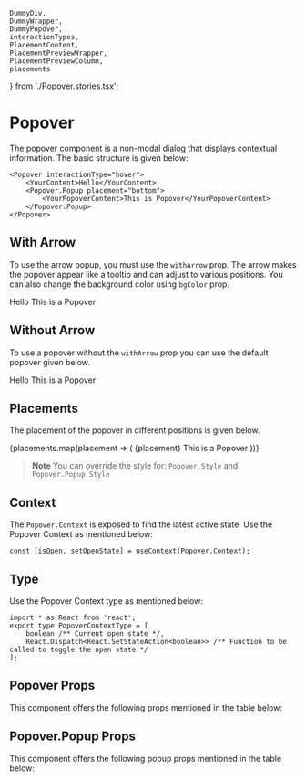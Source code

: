     DummyDiv,
    DummyWrapper,
    DummyPopover,
    interactionTypes,
    PlacementContent,
    PlacementPreviewWrapper,
    PlacementPreviewColumn,
    placements
} from './Popover.stories.tsx';

<Meta title="Core" component={Popover} />

# Popover

The popover component is a non-modal dialog that displays contextual information. The basic structure is given below:

```tsx
<Popover interactionType="hover">
    <YourContent>Hello</YourContent>
    <Popover.Popup placement="bottom">
        <YourPopoverContent>This is Popover</YourPopoverContent>
    </Popover.Popup>
</Popover>
```

## With Arrow

To use the arrow popup, you must use the `withArrow` prop. The arrow makes the popover appear like a tooltip and can adjust to various positions. You can also change the background color using `bgColor` prop.

<Preview withToolbar>
    <Story name="Popover" decorators={[withKnobs]}>
        <DummyWrapper>
            <Popover interactionType={select('Interaction Type', interactionTypes, 'hover')}>
                <DummyDiv>Hello</DummyDiv>
                <Popover.Popup
                    placement={select('Placement', placements, 'right')}
                    fullWidth={boolean('Full Width', false)}
                    fullHeight={boolean('Full Height', false)}
                    withArrow={boolean('With Arrow', true)}
                    bgColor={color('Background color', 'white')}
                >
                    <DummyPopover>This is a Popover</DummyPopover>
                </Popover.Popup>
            </Popover>
        </DummyWrapper>
    </Story>
</Preview>


## Without Arrow

To use a popover without the `withArrow` prop you can use the default popover given below.

<Preview>
    <DummyWrapper>
        <Popover>
            <DummyDiv>Hello</DummyDiv>
            <Popover.Popup placement="right">
                <DummyPopover>This is a Popover</DummyPopover>
            </Popover.Popup>
        </Popover>
    </DummyWrapper>
</Preview>

## Placements

The placement of the popover in different positions is given below.

<Preview>
    <PlacementPreviewWrapper>
        {placements.map(placement => (
            <PlacementPreviewColumn>
                <Popover>
                    <PlacementContent>{placement}</PlacementContent>
                    <Popover.Popup
                        placement={placement}
                        withArrow
                    >
                        <Popover>This is a Popover</Popover>
                    </Popover.Popup>
                </Popover>
            </PlacementPreviewColumn>
        ))}
    </PlacementPreviewWrapper>
</Preview>


> **Note** You can override the style for: `Popover.Style` and `Popover.Popup.Style` 

## Context

The `Popover.Context` is exposed to find the latest active state. 
Use the Popover Context as mentioned below:

```tsx
const [isOpen, setOpenState] = useContext(Popover.Context);
```

## Type

Use the Popover Context type as mentioned below:

```tsx
import * as React from 'react';
export type PopoverContextType = [
    boolean /** Current open state */,
    React.Dispatch<React.SetStateAction<boolean>> /** Function to be called to toggle the open state */
];
```

## Popover Props

This component offers the following props mentioned in the table below:

<Props of={Popover} />

## Popover.Popup Props

This component offers the following popup props mentioned in the table below:

<Props of={Popover.Popup} />
